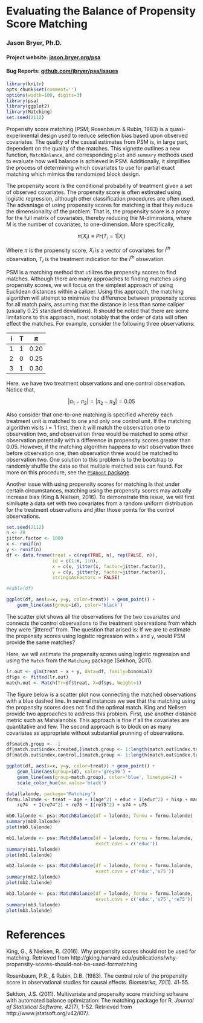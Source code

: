 <!--
%\VignetteEngine{knitr::knitr}
%\VignetteIndexEntry{Evaluating the Balance of Propensity Score Matching}
-->

# Evaluating the Balance of Propensity Score Matching

### Jason Bryer, Ph.D. 
#### Project website: [jason.bryer.org/psa](http://jason.bryer.org/psa)
#### Bug Reports: [github.com/jbryer/psa/issues](https://github.com/jbryer/psa/issues)


```r
library(knitr)
opts_chunk$set(comment='')
options(width=100, digits=3)
library(psa)
library(ggplot2)
library(Matching)
set.seed(2112)
```

Propensity score matching (PSM; Rosenbaum & Rubin, 1983) is a quasi-experimental design used to reduce selection bias based upon observed covariates. The quality of the causal estimates from PSM is, in large part, dependent on the quality of the matches. This vignette outlines a new function, `MatchBalance`, and corresponding `plot` and `summary` methods used to evaluate how well balance is achieved in PSM. Additionally, it simplifies the process of determining which covariates to use for partial exact matching which mimics the randomized block design.

The propensity score is the conditional probability of treatment given a set of observed covariates. The propensity score is often estimated using logistic regression, although other classification procedures are often used. The advantage of using propensity scores for matching is that they reduce the dimensionality of the problem. That is, the propensity score is a proxy for the full matrix of covariates, thereby reducing the M-diminsions, where M is the number of covariates, to one-dimension. More specifically,

$$ \pi \left( { X }_{ i } \right) \equiv Pr\left( { T }_{ i }=1|{ X }_{ i } \right)  $$

Where $\pi$ is the propensity score, $X_i$ is a vector of covariates for $i^{th}$ observation, $T_i$ is the treatment indication for the $i^{th}$ obsevation.

PSM is a matching method that utilizes the propensity scores to find matches. Although there are many approaches to finding matches using propensity scores, we will focus on the simplest approach of using Euclidean distances within a caliper. Using this approach, the matching algorithm will attempt to minimize the difference between propensity scores for all match pairs, assuming that the distance is less than some caliper (usually 0.25 standard deviations). It should be noted that there are some limitations to this approach, most notably that the order of data will often effect the matches. For example, consider the following three observations:

i | T | $\pi$
--|---|-------
1 | 1 | 0.20
2 | 0 | 0.25
3 | 1 | 0.30

Here, we have two treatment observations and one control observation. Notice that,

$$ \left| \pi_{1} - \pi_{2} \right| = \left| \pi_{2} - \pi_{3} \right| = 0.05 $$

Also consider that one-to-one matching is specified whereby each treatment unit is matched to one and only one control unit. If the matching algorithm visits $i=1$ first, then it will match the observation one to observation two, and observation three would be matched to some other observation potentially with a difference in propensity scores greater than 0.05. However, if the matching algorithm happens to visit observation three before observation one, then observation three would be matched to observation two. One solution to this problem is to the bootstrap to randomly shuffle the data so that multiple matched sets can found. For more on this procedure, see the [`PSAboot` package](http://jason.bryer.org/PSAboot).

Another issue with using propensity scores for matching is that under certain circumstances, matching using the propensity scores may actually increase bias (King & Nielsen, 2016). To demonstrate this issue, we will first similuate a data set with two covariates from a random uniform distribution for the treatment observations and jitter those points for the control observations.

```r
set.seed(2112)
n <- 20
jitter.factor <- 1000
x <- runif(n)
y <- runif(n)
df <- data.frame(treat = c(rep(TRUE, n), rep(FALSE, n)),
				 id = c(1:n, 1:n),
				 x = c(x, jitter(x, factor=jitter.factor)),
				 y = c(y, jitter(y, factor=jitter.factor)),
				 stringsAsFactors = FALSE)
```

```r
#kable(df)
```

```r
ggplot(df, aes(x=x, y=y, color=treat)) + geom_point() +
	geom_line(aes(group=id), color='black')
```

The scatter plot shows all the observations for the two covariates and connects the control observations to the treatment observations from which they were "jittered" from. The question that arised is: If we are to estimate the propensity scores using logistic regression with `x` and `y`, would PSM provide the same matches?

Here, we will estimate the propensity scores using logistic regression and using the `Match` from the `Matching` package (Sekhon, 2011).

```r
lr.out <- glm(treat ~ x + y, data=df, family=binomial)
df$ps <- fitted(lr.out)
match.out <- Match(Tr=df$treat, X=df$ps, Weight=1)
```

The figure below is a scatter plot now connecting the matched observations with a blue dashed line. In several instances we see that the matching using the propensity scores does not find the optimal match. King and Neilsen provide two approaches to address this problem. First, use another distance metric such as Mahalanobis. This approach is fine if all the covariates are quantitative and few. The second approach is to block on as many covariates as appropriate without substantial prunning of observations.

```r
df$match.group <- -1
df[match.out$index.treated,]$match.group <- 1:length(match.out$index.treated)
df[match.out$index.control,]$match.group <- 1:length(match.out$index.treated)

ggplot(df, aes(x=x, y=y, color=treat)) + geom_point() +
	geom_line(aes(group=id), color='grey90') + 
	geom_line(aes(group=match.group), color='blue', linetype=2) +
	scale_color_hue(na.value='black')
```



```r
data(lalonde, package='Matching')
formu.lalonde <- treat ~ age + I(age^2) + educ + I(educ^2) + hisp + married + nodegr + 
	re74  + I(re74^2) + re75 + I(re75^2) + u74 + u75
```


```r
mb0.lalonde <- psa::MatchBalance(df = lalonde, formu = formu.lalonde)
summary(mb0.lalonde)
plot(mb0.lalonde)
```


```r
mb1.lalonde <- psa::MatchBalance(df = lalonde, formu = formu.lalonde,
								 exact.covs = c('educ'))
summary(mb1.lalonde)
plot(mb1.lalonde)
```


```r
mb2.lalonde <- psa::MatchBalance(df = lalonde, formu = formu.lalonde,
								 exact.covs = c('educ','u75'))
summary(mb2.lalonde)
plot(mb2.lalonde)
```


```r
mb3.lalonde <- psa::MatchBalance(df = lalonde, formu = formu.lalonde,
								 exact.covs = c('educ','u75','re75'))
summary(mb3.lalonde)
plot(mb3.lalonde)
```


# References

King, G., & Nielsen, R. (2016). Why propensity scores should not be used for matching. Retrieved from http://gking.harvard.edu/publications/why-propensity-scores-should-not-be-used-formatching

Rosenbaum, P.R., & Rubin, D.B. (1983). The central role of the propensity score in observational studies for causal effects. *Biometrika, 70*(1). 41-55.

Sekhon, J.S. (2011). Multivariate and propensity score matching software with automated balance optimization: The matching package for R. *Journal of Statistical Software, 42*(7), 1-52. Retrieved from http://www.jstatsoft.org/v42/i07/.
